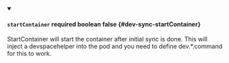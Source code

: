 
<details className="config-field" data-expandable="false" open>
<summary>

#### `startContainer` <span className="config-field-required" data-required="false">required</span> <span className="config-field-type">boolean</span> <span className="config-field-default">false</span> <span className="config-field-enum"></span> {#dev-sync-startContainer}

StartContainer will start the container after initial sync is done. This will inject a devspacehelper into the pod and you need to define dev.*.command for this to work.

</summary>



</details>
